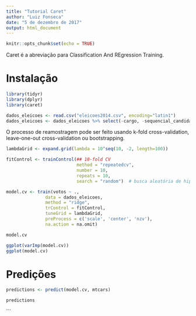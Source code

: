 ```yaml
---
title: "Tutorial Caret"
author: "Luiz Fonseca"
date: "5 de dezembro de 2017"
output: html_document
---
```


```r
knitr::opts_chunk$set(echo = TRUE)
```

Caret é a abreviação para Classification And REgression Training.

# Instalação

```r
library(tidyr)
library(dplyr)
library(caret)
```

```r
dados_eleicoes <- read.csv("eleicoes2014.csv", encoding="latin1")
dados_eleicoes <- dados_eleicoes %>% select(-cargo, -sequencial_candidato, -numero_cadidato, -nome, -setor_economico_receita, -setor_economico_despesa)
```


O processo de reamostragem pode ser feito usando k-fold cross-validation, leave-one-out cross-validation ou bootstrapping.

```r

lambdaGrid <- expand.grid(lambda = 10^seq(10, -2, length=100))

fitControl <- trainControl(## 10-fold CV
                           method = "repeatedcv", 
                           number = 10,
                           repeats = 10,
                           search = "random")  # busca aleatória de hiperparâmetros

model.cv <- train(votos ~ ., 
               data = dados_eleicoes,
               method = "ridge",
               trControl = fitControl,
               tuneGrid = lambdaGrid,
               preProcess = c('scale', 'center', 'nzv'),
               na.action = na.omit)

model.cv
```


```r
ggplot(varImp(model.cv))
ggplot(model.cv)
```

# Predições

```r
predictions <- predict(model.cv, mtcars)

predictions
```
```

